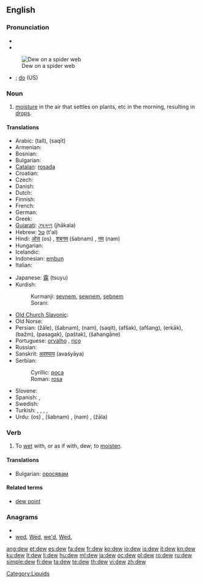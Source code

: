 ==English==
{{wikipedia}}

===Pronunciation===
* {{IPA|/djuː/}}
* {{audio|en-us-dew.ogg|Audio (US)}}
[[Image:Dew on spider web Luc Viatour.jpg|thumb|right|Dew on a spider web]]
* {{homophones|due}}; [[do]] (US)

===Noun===
{{en-noun}}

# [[moisture]] in the air that settles on plants, etc in the morning, resulting in [[drop]]s.

====Translations====
{{trans-top|moisture in the air that settles on plants, etc}}
* Arabic: {{Arab|[[طل|طَلّ]]}} (tall), {{Arab|[[سقيط|سَقيط]]}} (saqīt)
* Armenian: {{t-|hy|ցող|tr=c’oġ}}
* Bosnian: {{t-|bs|rosa|f}}
* Bulgarian: {{t+|bg|роса|f}}
* [[Catalan]]: [[rosada]]
* Croatian: {{t-|hr|rosa|f}}
* Czech: {{t-|cs|rosa|f}}
* Danish: {{t+|da|dug|c}}
* Dutch: {{t+|nl|dauw|m}}
* Finnish: {{t+|fi|kaste}}
* French: {{t+|fr|rosée|f}}
* German: {{t+|de|Tau|m}}
* Greek: {{t+|el|πάχνη|f|tr=pákhni}}
* [[Gujarati]]: [[ઝાકળ]] (jhākala) {{f}}
* Hebrew: [[טל]] (t'al) {{m}}
* Hindi: [[ओस]] (os) {{f}}, [[शबनम]] (šabnam) {{f}}, [[नम]] (nam) {{f}}
* Hungarian: {{t|hu|harmat}}
* Icelandic: {{t+|is|dögg|f}}
* Indonesian: [[embun]]
* Italian: {{t-|it|rugiada}}
{{trans-mid}}
* Japanese: [[露]] (tsuyu)
* Kurdish:
*: Kurmanji: [[şevnem]], [[şewnem]], [[şebnem]]
*: Sorani: {{t|ku|شه‌ونم|tr=|sc=ku-Arab}}
* [[Old Church Slavonic]]: {{tø|cu|роса|f|tr=rosa|sc=Cyrs}}
* Old Norse: {{tø|non|dǫgg|f}}
* Persian: {{fa-Arab|[[ژاله]]}} (žāle), {{fa-Arab|[[شبنم]]}} (šabnam), {{fa-Arab|[[نم]]}} (nam), {{fa-Arab|[[سقیط]]}} (saqit), {{fa-Arab|[[افشک]]}} (afšak), {{fa-Arab|[[افشنگ]]}} (afšang), {{fa-Arab|[[ارکاک]]}} (erkāk), {{fa-Arab|[[بژم]]}} (bažm), {{fa-Arab|[[پسگک]]}} (pasagak), {{fa-Arab|[[پشتک]]}} (paštak), {{fa-Arab|[[شهنگانه]]}} (šahangāne)
* Portuguese: [[orvalho]] {{m}}, [[riço]] {{m}}
* Russian: {{t+|ru|роса|f|tr=rosá}}
* Sanskrit: [[अवश्याय]] (avaśyāya)
* Serbian:
*: Cyrillic: [[роса#Serbian|роса]] {{f}}
*: Roman: [[rosa#Serbian|rosa]] {{f}}
* Slovene: {{t+|sl|rosa|f}}
* Spanish: {{t+|es|rocío}}, {{t+|es|sereno|m}}
* Swedish: {{t+|sv|dagg|c}}
* Turkish: {{t+|tr|şebnem}}, {{t+|tr|çiy}}, {{t+|tr|çiğ}}, {{t+|tr|kırağı}}, {{t+|tr|jale}}
* Urdu: {{ur-Arab|[[اوس]]}} (os) {{f}}, {{ur-Arab|[[شبنم]]}} (šabnam) {{f}}, {{ur-Arab|[[نم]]}} (nam) {{f}}, {{ur-Arab|[[ژالہ]]}} (žāla) {{m}}
{{trans-bottom}}

===Verb===
{{en-verb}}

# To [[wet]] with, or as if with, dew; to [[moisten]].

====Translations====
* Bulgarian: [[оросявам]]

====Related terms====
* [[dew point]]

===Anagrams===
* {{alphagram|dew}}
* [[wed#English|wed]], [[Wed#English|Wed]], [[we'd#English|we'd]], [[Wed.#English|Wed.]]

[[Category:Liquids]]

[[ang:dew]]
[[et:dew]]
[[es:dew]]
[[fa:dew]]
[[fr:dew]]
[[ko:dew]]
[[io:dew]]
[[is:dew]]
[[it:dew]]
[[kn:dew]]
[[ku:dew]]
[[lt:dew]]
[[li:dew]]
[[hu:dew]]
[[ml:dew]]
[[ja:dew]]
[[oc:dew]]
[[pl:dew]]
[[ro:dew]]
[[ru:dew]]
[[simple:dew]]
[[fi:dew]]
[[ta:dew]]
[[te:dew]]
[[th:dew]]
[[vi:dew]]
[[zh:dew]]